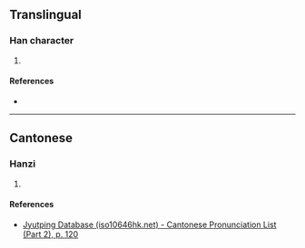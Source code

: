 {{character info/new}}
==Translingual==

===Han character===
{{Han char|rn=64|rad=手|as=17|sn=20|four=|canj=QFFR|ids=⿰扌營}}

# {{defn|Han|sort=手17}}

====References====
* {{Han ref|kx=0463.211|hdz=31988.101|uh=651A|ud=25882}}

----

==Cantonese==

===Hanzi===
{{yue-hanzi|jyut=[[jing4]]|y=ying4}}

# {{defn|lang=yue|sort=手17}}

====References====
* [http://www.iso10646hk.net/jp/document/download.jsp Jyutping Database (iso10646hk.net) - Cantonese Pronunciation List (Part 2), p. 120]